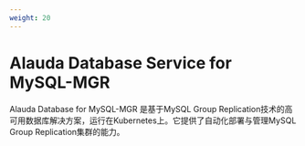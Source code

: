 ```yaml
---
weight: 20
---
```


# Alauda Database Service for MySQL-MGR

Alauda Database for MySQL-MGR 是基于MySQL Group Replication技术的高可用数据库解决方案，运行在Kubernetes上。它提供了自动化部署与管理MySQL Group Replication集群的能力。

<ExternalSite name="mysql-mgr" />
